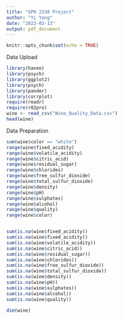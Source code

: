 ```yaml
---
title: "GPH 2338 Project"
author: "Yi Yang"
date: "2023-03-13"
output: pdf_document
---
```


```r
knitr::opts_chunk$set(echo = TRUE)
```
Data Upload
```r
library(haven)
library(psych)
library(ggplot2)
library(psych)
library(pander)
library(corrplot)
require(readr)
require(r02pro)
wine <- read_csv("Wine_Quality_Data.csv")
head(wine)
```
Data Preparation
```r
sum(wine$color == "white")
range(wine$fixed_acidity)
range(wine$volatile_acidity)
range(wine$citric_acid)
range(wine$residual_sugar)
range(wine$chlorides)
range(wine$free_sulfur_dioxide)
range(wine$total_sulfur_dioxide)
range(wine$density)
range(wine$pH)
range(wine$sulphates)
range(wine$alcohol)
range(wine$quality)
range(wine$color)


sum(is.na(wine$fixed_acidity))
sum(is.na(wine$fixed_acidity))
sum(is.na(wine$volatile_acidity))
sum(is.na(wine$citric_acid))
sum(is.na(wine$residual_sugar))
sum(is.na(wine$chlorides))
sum(is.na(wine$free_sulfur_dioxide))
sum(is.na(wine$total_sulfur_dioxide))
sum(is.na(wine$density))
sum(is.na(wine$pH))
sum(is.na(wine$sulphates))
sum(is.na(wine$alcohol))
sum(is.na(wine$quality))

dim(wine)
```